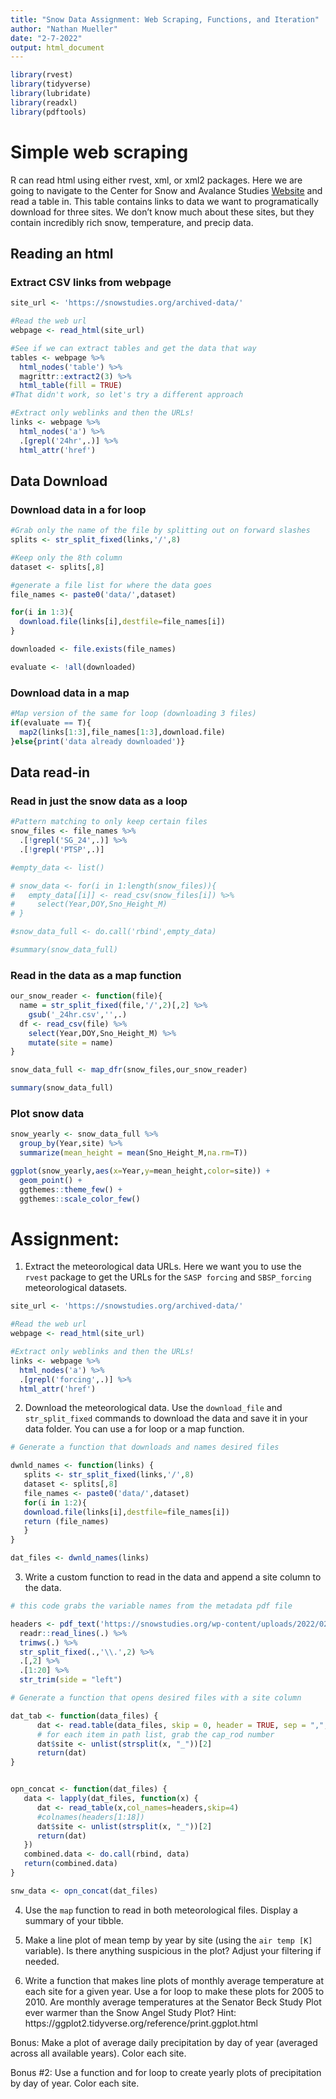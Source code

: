 ```yaml
---
title: "Snow Data Assignment: Web Scraping, Functions, and Iteration"
author: "Nathan Mueller"
date: "2-7-2022"
output: html_document
---
```


```r
library(rvest)
library(tidyverse)
library(lubridate)
library(readxl)
library(pdftools)
```


# Simple web scraping

R can read html using either rvest, xml, or xml2 packages. Here we are going to navigate to the Center for Snow and Avalance Studies  [Website](https://snowstudies.org/archived-data/) and read a table in. This table contains links to data we want to programatically download for three sites. We don't know much about these sites, but they contain incredibly rich snow, temperature, and precip data. 


## Reading an html 

### Extract CSV links from webpage

```r
site_url <- 'https://snowstudies.org/archived-data/'

#Read the web url
webpage <- read_html(site_url)

#See if we can extract tables and get the data that way
tables <- webpage %>%
  html_nodes('table') %>%
  magrittr::extract2(3) %>%
  html_table(fill = TRUE)
#That didn't work, so let's try a different approach

#Extract only weblinks and then the URLs!
links <- webpage %>%
  html_nodes('a') %>%
  .[grepl('24hr',.)] %>%
  html_attr('href')

```

## Data Download

### Download data in a for loop

```r

#Grab only the name of the file by splitting out on forward slashes
splits <- str_split_fixed(links,'/',8)

#Keep only the 8th column
dataset <- splits[,8] 

#generate a file list for where the data goes
file_names <- paste0('data/',dataset)

for(i in 1:3){
  download.file(links[i],destfile=file_names[i])
}

downloaded <- file.exists(file_names)

evaluate <- !all(downloaded)

```


### Download data in a map

```r

#Map version of the same for loop (downloading 3 files)
if(evaluate == T){
  map2(links[1:3],file_names[1:3],download.file)
}else{print('data already downloaded')}

```

## Data read-in 

### Read in just the snow data as a loop

```r
#Pattern matching to only keep certain files
snow_files <- file_names %>%
  .[!grepl('SG_24',.)] %>%
  .[!grepl('PTSP',.)]

#empty_data <- list()

# snow_data <- for(i in 1:length(snow_files)){
#   empty_data[[i]] <- read_csv(snow_files[i]) %>%
#     select(Year,DOY,Sno_Height_M)
# }

#snow_data_full <- do.call('rbind',empty_data)

#summary(snow_data_full)
```


### Read in the data as a map function

```r

our_snow_reader <- function(file){
  name = str_split_fixed(file,'/',2)[,2] %>%
    gsub('_24hr.csv','',.)
  df <- read_csv(file) %>%
    select(Year,DOY,Sno_Height_M) %>%
    mutate(site = name)
}

snow_data_full <- map_dfr(snow_files,our_snow_reader)

summary(snow_data_full)
```


### Plot snow data

```r
snow_yearly <- snow_data_full %>%
  group_by(Year,site) %>%
  summarize(mean_height = mean(Sno_Height_M,na.rm=T))

ggplot(snow_yearly,aes(x=Year,y=mean_height,color=site)) + 
  geom_point() +
  ggthemes::theme_few() + 
  ggthemes::scale_color_few()
```


# Assignment:

1. Extract the meteorological data URLs. Here we want you to use the `rvest` package to get the URLs for the `SASP forcing` and `SBSP_forcing` meteorological datasets.

```r
site_url <- 'https://snowstudies.org/archived-data/'

#Read the web url
webpage <- read_html(site_url)

#Extract only weblinks and then the URLs!
links <- webpage %>%
  html_nodes('a') %>%
  .[grepl('forcing',.)] %>%
  html_attr('href')
```

2. Download the meteorological data. Use the `download_file` and `str_split_fixed` commands to download the data and save it in your data folder. You can use a for loop or a map function. 

```r
# Generate a function that downloads and names desired files

dwnld_names <- function(links) {
   splits <- str_split_fixed(links,'/',8)
   dataset <- splits[,8] 
   file_names <- paste0('data/',dataset)
   for(i in 1:2){
   download.file(links[i],destfile=file_names[i])
   return (file_names)
   }
}

dat_files <- dwnld_names(links)

```


3. Write a custom function to read in the data and append a site column to the data. 

```r

# this code grabs the variable names from the metadata pdf file

headers <- pdf_text('https://snowstudies.org/wp-content/uploads/2022/02/Serially-Complete-Metadata-text08.pdf') %>%
  readr::read_lines(.) %>%
  trimws(.) %>%
  str_split_fixed(.,'\\.',2) %>%
  .[,2] %>%
  .[1:20] %>%
  str_trim(side = "left")

# Generate a function that opens desired files with a site column

dat_tab <- function(data_files) {
      dat <- read.table(data_files, skip = 0, header = TRUE, sep = ",", row.names = NULL, as.is = TRUE)
      # for each item in path list, grab the cap_rod number
      dat$site <- unlist(strsplit(x, "_"))[2]
      return(dat)
}    


opn_concat <- function(dat_files) {
   data <- lapply(dat_files, function(x) {
      dat <- read_table(x,col_names=headers,skip=4)
      #colnames(headers[1:18]) 
      dat$site <- unlist(strsplit(x, "_"))[2]
      return(dat)
   })
   combined.data <- do.call(rbind, data) 
   return(combined.data)
}

snw_data <- opn_concat(dat_files)

```

4. Use the `map` function to read in both meteorological files. Display a summary of your tibble.

5. Make a line plot of mean temp by year by site (using the `air temp [K]` variable). Is there anything suspicious in the plot? Adjust your filtering if needed.

6. Write a function that makes line plots of monthly average temperature at each site for a given year. Use a for loop to make these plots for 2005 to 2010. Are monthly average temperatures at the Senator Beck Study Plot ever warmer than the Snow Angel Study Plot?
Hint: https://ggplot2.tidyverse.org/reference/print.ggplot.html

Bonus: Make a plot of average daily precipitation by day of year (averaged across all available years). Color each site. 

Bonus #2: Use a function and for loop to create yearly plots of precipitation by day of year. Color each site. 
